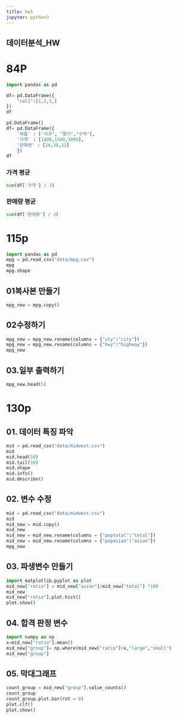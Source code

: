 ```yaml
---
title: hw1
jupyter: python3
---
```


## 데이터분석_HW
# 84P 
```python
import pandas as pd

df= pd.DataFrame({
    "col1":[1,2,3,]
})
df

pd.DataFrame()
df= pd.DataFrame({
    '제품' : ["사과", "딸기","수박"],
    '가격' : [1800,1500,3000],
    '판매량' : [24,38,13]
    })
df

```
### 가격 평균 
```python
sum(df['가격'] / 3)
```
### 판매량 평균
```python
sum(df['판매량'] / 3)
```

# 115p
```python

import pandas as pd
mpg = pd.read_csv("data/mpg.csv")
mpg 
mpg.shape
```
## 01복사본 만들기 
```python
mpg_new = mpg.copy()
```
## 02수정하기 
```python
mpg_new = mpg_new.rename(columns = {"cty":"city"})
mpg_new = mpg_new.rename(columns = {"hwy":"highway"})
mpg_new
```
## 03.일부 출력하기 
```python
mpg_new.head(5)
```
# 130p
## 01. 데이터 특징 파악 
```python
mid = pd.read_csv("data/midwest.csv")
mid
mid.head(10)
mid.tail(10)
mid.shape
mid.info()
mid.describe()

```
## 02. 변수 수정 
```python
mid = pd.read_csv("data/midwest.csv")
mid
mid_new = mid.copy()
mid_new
mid_new = mid_new.rename(columns = {"poptotal":"total"})
mid_new = mid_new.rename(columns = {"popasian":"asian"})
mpg_new

```
## 03. 파생변수 만들기 
```python
import matplotlib.pyplot as plot
mid_new["ratio"] = mid_new["asian"]/mid_new["total"] *100
mid_new
mid_new["ratio"].plot.hist()
plot.show()
```
## 04. 합격 판정 변수 
```python
import numpy as np
x=mid_new["ratio"].mean()
mid_new["group"]= np.where(mid_new["ratio"]>x,"large","small")
mid_new["group"]
```
## 05. 막대그래프
```python
count_group = mid_new["group"].value_counts()
count_group
count_group.plot.bar(rot = 0)
plot.clf()
plot.show()
```


